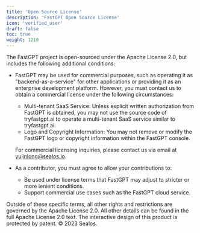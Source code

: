 ```yaml
---
title: 'Open Source License'
description: 'FastGPT Open Source License'
icon: 'verified_user'
draft: false
toc: true
weight: 1210
---
```


The FastGPT project is open-sourced under the Apache License 2.0, but includes the following additional conditions:

+ FastGPT may be used for commercial purposes, such as operating it as "backend-as-a-service" for other applications or providing it as an enterprise development platform. However, you must contact us to obtain a commercial license under the following circumstances:
   
   + Multi-tenant SaaS Service: Unless explicit written authorization from FastGPT is obtained, you may not use the source code of tryfastgpt.ai to operate a multi-tenant SaaS service similar to tryfastgpt.ai.
   + Logo and Copyright Information: You may not remove or modify the FastGPT logo or copyright information within the FastGPT console.

   For commercial licensing inquiries, please contact us via email at yujinlong@sealos.io. 

+ As a contributor, you must agree to allow your contributions to:
  
   + Be used under license terms that FastGPT may adjust to stricter or more lenient conditions.
   + Support commercial use cases such as the FastGPT cloud service.

Outside of these specific terms, all other rights and restrictions are governed by the Apache License 2.0. All other details can be found in the full Apache License 2.0 text. The interactive design of this product is protected by patent. © 2023 Sealos.